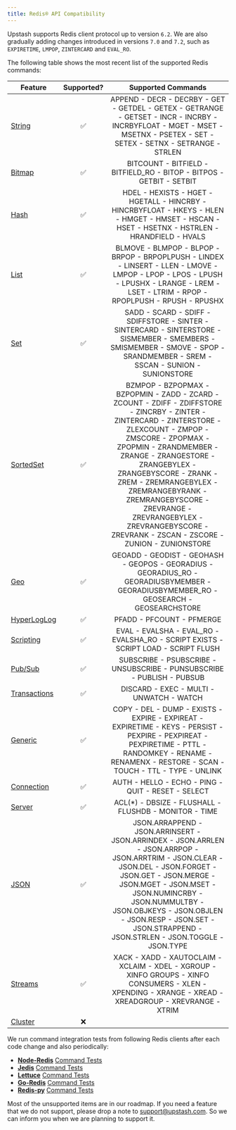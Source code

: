 ```yaml
---
title: Redis® API Compatibility
---
```


Upstash supports Redis client protocol up to version `6.2`.  We are also gradually adding changes introduced in versions `7.0` and `7.2`,
such as `EXPIRETIME`, `LMPOP`, `ZINTERCARD` and `EVAL_RO`.

The following table shows the most recent list of the supported Redis commands:

| Feature                                                       | Supported? |                                                                                                                                                                                                  Supported Commands                                                                                                                                                                                                  |
| ------------------------------------------------------------- | :--------: | :------------------------------------------------------------------------------------------------------------------------------------------------------------------------------------------------------------------------------------------------------------------------------------------------------------------------------------------------------------------------------------------------------------------: |
| [String](https://redis.io/commands/?group=string)             |     ✅     |                                                                                                                      APPEND - DECR - DECRBY - GET - GETDEL - GETEX - GETRANGE - GETSET - INCR - INCRBY - INCRBYFLOAT - MGET - MSET - MSETNX - PSETEX - SET - SETEX - SETNX - SETRANGE - STRLEN                                                                                                                       |
| [Bitmap](https://redis.io/commands/?group=bitmap)             |     ✅     |                                                                                                                                                                         BITCOUNT - BITFIELD - BITFIELD_RO - BITOP - BITPOS - GETBIT - SETBIT                                                                                                                                                                         |
| [Hash](https://redis.io/commands/?group=hash)                 |     ✅     |                                                                                                                                    HDEL - HEXISTS - HGET - HGETALL - HINCRBY - HINCRBYFLOAT - HKEYS - HLEN - HMGET - HMSET - HSCAN - HSET - HSETNX - HSTRLEN - HRANDFIELD - HVALS                                                                                                                                    |
| [List](https://redis.io/commands/?group=list)                 |     ✅     |                                                                                                               BLMOVE - BLMPOP - BLPOP - BRPOP - BRPOPLPUSH - LINDEX - LINSERT - LLEN - LMOVE - LMPOP - LPOP - LPOS - LPUSH - LPUSHX - LRANGE - LREM - LSET - LTRIM - RPOP - RPOPLPUSH - RPUSH - RPUSHX                                                                                                               |
| [Set](https://redis.io/commands/?group=set)                   |     ✅     |                                                                                                                     SADD - SCARD - SDIFF - SDIFFSTORE - SINTER - SINTERCARD - SINTERSTORE - SISMEMBER - SMEMBERS - SMISMEMBER - SMOVE - SPOP - SRANDMEMBER - SREM - SSCAN - SUNION - SUNIONSTORE                                                                                                                     |
| [SortedSet](https://redis.io/commands/?group=sorted_set)      |     ✅     | BZMPOP - BZPOPMAX - BZPOPMIN - ZADD - ZCARD - ZCOUNT - ZDIFF - ZDIFFSTORE - ZINCRBY - ZINTER - ZINTERCARD - ZINTERSTORE - ZLEXCOUNT - ZMPOP - ZMSCORE - ZPOPMAX - ZPOPMIN - ZRANDMEMBER - ZRANGE - ZRANGESTORE - ZRANGEBYLEX - ZRANGEBYSCORE - ZRANK - ZREM - ZREMRANGEBYLEX - ZREMRANGEBYRANK - ZREMRANGEBYSCORE - ZREVRANGE - ZREVRANGEBYLEX - ZREVRANGEBYSCORE - ZREVRANK - ZSCAN - ZSCORE - ZUNION - ZUNIONSTORE |
| [Geo](https://redis.io/commands/?group=geo)                   |     ✅     |                                                                                                                                        GEOADD - GEODIST - GEOHASH - GEOPOS - GEORADIUS - GEORADIUS_RO - GEORADIUSBYMEMBER - GEORADIUSBYMEMBER_RO - GEOSEARCH - GEOSEARCHSTORE                                                                                                                                        |
| [HyperLogLog](https://redis.io/commands/?group=hyperloglog)   |     ✅     |                                                                                                                                                                                              PFADD - PFCOUNT - PFMERGE                                                                                                                                                                                               |
| [Scripting](https://redis.io/commands/?group=scripting)       |     ✅     |                                                                                                                                                                             EVAL - EVALSHA - EVAL_RO - EVALSHA_RO - SCRIPT EXISTS - SCRIPT LOAD - SCRIPT FLUSH                                                                                                                                                                              |
| [Pub/Sub](https://redis.io/commands/?group=pubsub)            |     ✅     |                                                                                                                                                                        SUBSCRIBE - PSUBSCRIBE - UNSUBSCRIBE - PUNSUBSCRIBE - PUBLISH - PUBSUB                                                                                                                                                                        |
| [Transactions](https://redis.io/commands/?group=transactions) |     ✅     |                                                                                                                                                                                       DISCARD - EXEC - MULTI - UNWATCH - WATCH                                                                                                                                                                                       |
| [Generic](https://redis.io/commands/?group=generic)           |     ✅     |                                                                                                        COPY - DEL - DUMP - EXISTS - EXPIRE - EXPIREAT - EXPIRETIME - KEYS - PERSIST - PEXPIRE - PEXPIREAT - PEXPIRETIME - PTTL - RANDOMKEY - RENAME - RENAMENX - RESTORE - SCAN - TOUCH - TTL - TYPE - UNLINK                                                                                                        |
| [Connection](https://redis.io/commands/?group=connection)     |     ✅     |                                                                                                                                                                                  AUTH - HELLO - ECHO - PING - QUIT - RESET - SELECT                                                                                                                                                                                  |
| [Server](https://redis.io/commands/?group=server)             |     ✅     |                                                                                                                                                                                  ACL(*) - DBSIZE - FLUSHALL - FLUSHDB - MONITOR - TIME                                                                                                                                                                                  |
| [JSON](https://redis.io/commands/?group=json)                 |     ✅     |                                                        JSON.ARRAPPEND - JSON.ARRINSERT - JSON.ARRINDEX - JSON.ARRLEN - JSON.ARRPOP - JSON.ARRTRIM - JSON.CLEAR - JSON.DEL - JSON.FORGET - JSON.GET - JSON.MERGE - JSON.MGET - JSON.MSET - JSON.NUMINCRBY - JSON.NUMMULTBY - JSON.OBJKEYS - JSON.OBJLEN - JSON.RESP - JSON.SET - JSON.STRAPPEND - JSON.STRLEN - JSON.TOGGLE - JSON.TYPE                                                        |
| [Streams](https://redis.io/commands/?group=stream)            |     ✅     |                                                                                                                                XACK - XADD - XAUTOCLAIM - XCLAIM - XDEL - XGROUP - XINFO GROUPS - XINFO CONSUMERS - XLEN - XPENDING - XRANGE - XREAD - XREADGROUP - XREVRANGE - XTRIM                                                                                                                                |
| [Cluster](https://redis.io/commands#cluster)                  |     ❌     |                                                                                                                                                                                                                                                                                                                                                                                                                      |

We run command integration tests from following Redis clients after each code
change and also periodically:

- **[Node-Redis](https://github.com/redis/node-redis)**
  [Command Tests](https://github.com/redis/node-redis/tree/v3.1.2/test/commands)
- **[Jedis](https://github.com/redis/jedis)**
  [Command Tests](https://github.com/redis/jedis/tree/v4.1.1/src/test/java/redis/clients/jedis/commands)
- **[Lettuce](https://github.com/lettuce-io/lettuce-core)**
  [Command Tests](https://github.com/lettuce-io/lettuce-core/tree/6.1.6.RELEASE/src/test/java/io/lettuce/core/commands)
- **[Go-Redis](https://github.com/go-redis/redis)**
  [Command Tests](https://github.com/go-redis/redis/blob/master/commands_test.go)
- **[Redis-py](https://github.com/redis/redis-py)**
  [Command Tests](https://github.com/redis/redis-py/tree/v4.4.0/tests)

Most of the unsupported items are in our roadmap. If you need a feature that we
do not support, please drop a note to
[support@upstash.com](mailto:support@upstash.com). So we can inform you when we
are planning to support it.

